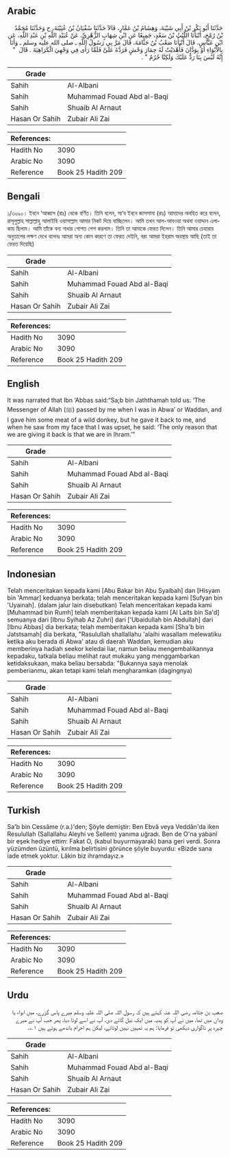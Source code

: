 ## Arabic


<div dir="rtl" lang="ar" style={{fontSize:'larger',backgroundColor:'#f8f9fa',padding:20}}>
حَدَّثَنَا أَبُو بَكْرِ بْنُ أَبِي شَيْبَةَ، وَهِشَامُ بْنُ عَمَّارٍ، قَالاَ حَدَّثَنَا سُفْيَانُ بْنُ عُيَيْنَةَ، ح وَحَدَّثَنَا مُحَمَّدُ بْنُ رُمْحٍ، أَنْبَأَنَا اللَّيْثُ بْنُ سَعْدٍ، جَمِيعًا عَنِ ابْنِ شِهَابٍ الزُّهْرِيِّ، عَنْ عُبَيْدِ اللَّهِ بْنِ عَبْدِ اللَّهِ، عَنِ ابْنِ عَبَّاسٍ، قَالَ أَنْبَأَنَا صَعْبُ بْنُ جَثَّامَةَ، قَالَ مَرَّ بِي رَسُولُ اللَّهِ ـ صلى الله عليه وسلم ـ وَأَنَا بِالأَبْوَاءِ أَوْ بِوَدَّانَ فَأَهْدَيْتُ لَهُ حِمَارَ وَحْشٍ فَرَدَّهُ عَلَىَّ فَلَمَّا رَأَى فِي وَجْهِيَ الْكَرَاهِيَةَ ‏.‏ قَالَ ‏ "‏ إِنَّهُ لَيْسَ بِنَا رَدٌّ عَلَيْكَ وَلَكِنَّا حُرُمٌ ‏"‏ ‏.‏
</div>
<div style={{backgroundColor:'#f8f9fa',padding:20, marginBottom: 10}}><table> <thead> <tr> <th>Grade</th> <th></th> </tr> </thead> <tbody> <tr><td>Sahih</td><td>Al-Albani</td></tr><tr><td>Sahih</td><td>Muhammad Fouad Abd al-Baqi</td></tr><tr><td>Sahih</td><td>Shuaib Al Arnaut</td></tr><tr><td>Hasan Or Sahih</td><td>Zubair Ali Zai</td></tr></tbody></table><table> <thead> <tr> <th>References:</th> <th></th> </tr> </thead> <tbody><tr><td>Hadith No</td><td>3090</td></tr><tr><td>Arabic No</td><td>3090</td></tr><tr><td>Reference</td><td>Book 25 Hadith 209</td></tr></tbody></table></div>

## Bengali


<div dir="ltr" lang="bn" style={{fontSize:'larger',backgroundColor:'#f8f9fa',padding:20}}>
১/৩০৯০। ইবনে ‘আব্বাস (রাঃ) থেকে বর্ণিত। তিনি বলেন, সা‘ব ইবনে জাসসামা (রাঃ) আমাদের অবহিত করে বলেন, রাসূলুল্লাহ সাল্লাল্লাহু আলাইহি ওয়াসাল্লাম আমার নিকট দিয়ে যাচ্ছিলেন। আমি তখন আল-আবওয়া অথবা ওয়াদ্দান এলাকায় ছিলাম। আমি তাঁকে বন্য গাধার গোশত পেশ করলাম। তিনি তা আমাকে ফেরত দিলেন। তিনি আমার চেহারায় অনুতাপের লক্ষণ দেখে বলেনঃ আমরা অন্য কোন কারণে তা ফেরত দেইনি, বরং আমরা ইহরাম অবস্থায় আছি (তাই তা ফেরত দিয়েছি)
</div>
<div style={{backgroundColor:'#f8f9fa',padding:20, marginBottom: 10}}><table> <thead> <tr> <th>Grade</th> <th></th> </tr> </thead> <tbody> <tr><td>Sahih</td><td>Al-Albani</td></tr><tr><td>Sahih</td><td>Muhammad Fouad Abd al-Baqi</td></tr><tr><td>Sahih</td><td>Shuaib Al Arnaut</td></tr><tr><td>Hasan Or Sahih</td><td>Zubair Ali Zai</td></tr></tbody></table><table> <thead> <tr> <th>References:</th> <th></th> </tr> </thead> <tbody><tr><td>Hadith No</td><td>3090</td></tr><tr><td>Arabic No</td><td>3090</td></tr><tr><td>Reference</td><td>Book 25 Hadith 209</td></tr></tbody></table></div>

## English


<div dir="ltr" lang="en" style={{fontSize:'larger',backgroundColor:'#f8f9fa',padding:20}}>
It was narrated that Ibn ‘Abbas said:“Sa;b bin Jaththamah told us: ‘The Messenger of Allah (ﷺ) passed by me when I was in Abwa’ or Waddan, and I gave him some meat of a wild donkey, but he gave it back to me, and when he saw from my face that I was upset, he said: ‘The only reason that we are giving it back is that we are in Ihram.’”
</div>
<div style={{backgroundColor:'#f8f9fa',padding:20, marginBottom: 10}}><table> <thead> <tr> <th>Grade</th> <th></th> </tr> </thead> <tbody> <tr><td>Sahih</td><td>Al-Albani</td></tr><tr><td>Sahih</td><td>Muhammad Fouad Abd al-Baqi</td></tr><tr><td>Sahih</td><td>Shuaib Al Arnaut</td></tr><tr><td>Hasan Or Sahih</td><td>Zubair Ali Zai</td></tr></tbody></table><table> <thead> <tr> <th>References:</th> <th></th> </tr> </thead> <tbody><tr><td>Hadith No</td><td>3090</td></tr><tr><td>Arabic No</td><td>3090</td></tr><tr><td>Reference</td><td>Book 25 Hadith 209</td></tr></tbody></table></div>

## Indonesian


<div dir="ltr" lang="id" style={{fontSize:'larger',backgroundColor:'#f8f9fa',padding:20}}>
Telah menceritakan kepada kami [Abu Bakar bin Abu Syaibah] dan [Hisyam bin 'Ammar] keduanya berkata; telah menceritakan kepada kami [Sufyan bin 'Uyainah]. (dalam jalur lain disebutkan) Telah menceritakan kepada kami [Muhammad bin Rumh] telah memberitakan kepada kami [Al Laits bin Sa'd] semuanya dari [Ibnu Syihab Az Zuhri] dari ['Ubaidullah bin Abdullah] dari [Ibnu Abbas] dia berkata; telah memberitakan kepada kami [Sha'b bin Jatstsamah] dia berkata, "Rasulullah shallallahu 'alaihi wasallam melewatiku ketika aku berada di Abwa' atau di daerah Waddan, kemudian aku memberinya hadiah seekor keledai liar, namun beliau mengembalikannya kepadaku, tatkala beliau melihat raut mukaku yang menggambarkan ketidaksukaan, maka beliau bersabda: "Bukannya saya menolak pemberianmu, akan tetapi kami telah mengharamkan (dagingnya)
</div>
<div style={{backgroundColor:'#f8f9fa',padding:20, marginBottom: 10}}><table> <thead> <tr> <th>Grade</th> <th></th> </tr> </thead> <tbody> <tr><td>Sahih</td><td>Al-Albani</td></tr><tr><td>Sahih</td><td>Muhammad Fouad Abd al-Baqi</td></tr><tr><td>Sahih</td><td>Shuaib Al Arnaut</td></tr><tr><td>Hasan Or Sahih</td><td>Zubair Ali Zai</td></tr></tbody></table><table> <thead> <tr> <th>References:</th> <th></th> </tr> </thead> <tbody><tr><td>Hadith No</td><td>3090</td></tr><tr><td>Arabic No</td><td>3090</td></tr><tr><td>Reference</td><td>Book 25 Hadith 209</td></tr></tbody></table></div>

## Turkish


<div dir="ltr" lang="tr" style={{fontSize:'larger',backgroundColor:'#f8f9fa',padding:20}}>
Sa'b bin Cessâme (r.a.)'den; Şöyle demiştir: Ben Ebvâ veya Veddân'da iken Resulullah (Sallallahu Aleyhi ve Sellem) yanıma uğradı. Ben de O'na yabanî bir eşek hediye ettim: Fakat O, (kabul buyurmayarak) bana geri verdi. Sonra yüzümden üzüntü, kırılma belirtisini görünce şöyle buyurdu: «Bizde sana iade etmek yoktur. Lâkin biz ihramdayız.»
</div>
<div style={{backgroundColor:'#f8f9fa',padding:20, marginBottom: 10}}><table> <thead> <tr> <th>Grade</th> <th></th> </tr> </thead> <tbody> <tr><td>Sahih</td><td>Al-Albani</td></tr><tr><td>Sahih</td><td>Muhammad Fouad Abd al-Baqi</td></tr><tr><td>Sahih</td><td>Shuaib Al Arnaut</td></tr><tr><td>Hasan Or Sahih</td><td>Zubair Ali Zai</td></tr></tbody></table><table> <thead> <tr> <th>References:</th> <th></th> </tr> </thead> <tbody><tr><td>Hadith No</td><td>3090</td></tr><tr><td>Arabic No</td><td>3090</td></tr><tr><td>Reference</td><td>Book 25 Hadith 209</td></tr></tbody></table></div>

## Urdu


<div dir="rtl" lang="ur" style={{fontSize:'larger',backgroundColor:'#f8f9fa',padding:20}}>
صعب بن جثامہ رضی اللہ عنہ کہتے ہیں کہ رسول اللہ صلی اللہ علیہ وسلم میرے پاس گزرے، میں ابواء یا ودان میں تھا، میں نے آپ کو ہدیہ میں ایک نیل گائے دی، آپ نے اسے لوٹا دیا، پھر جب آپ نے میرے چہرہ پر ناگواری دیکھی تو فرمایا: ہم یہ تمہیں نہیں لوٹاتے، لیکن ہم احرام باندھے ہوئے ہیں ۱؎۔
</div>
<div style={{backgroundColor:'#f8f9fa',padding:20, marginBottom: 10}}><table> <thead> <tr> <th>Grade</th> <th></th> </tr> </thead> <tbody> <tr><td>Sahih</td><td>Al-Albani</td></tr><tr><td>Sahih</td><td>Muhammad Fouad Abd al-Baqi</td></tr><tr><td>Sahih</td><td>Shuaib Al Arnaut</td></tr><tr><td>Hasan Or Sahih</td><td>Zubair Ali Zai</td></tr></tbody></table><table> <thead> <tr> <th>References:</th> <th></th> </tr> </thead> <tbody><tr><td>Hadith No</td><td>3090</td></tr><tr><td>Arabic No</td><td>3090</td></tr><tr><td>Reference</td><td>Book 25 Hadith 209</td></tr></tbody></table></div>